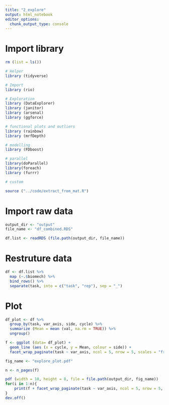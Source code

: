 ```yaml
---
title: "2_explore"
output: html_notebook
editor_options: 
  chunk_output_type: console
---
```

 
# Import library

```r

rm (list = ls())

# Helper
library (tidyverse)

# Import
library (rio)

# Exploration 
library (DataExplorer)
library (janitor)
library (arsenal)
library (ggforce)

# functional plots and outliers
library (rainbow)
library (mrfDepth)

# modelling
library (FDboost)

# parallel
library(doParallel)
library(foreach)
library (furrr)

# custom 

source ("../code/extract_from_mat.R")

```

# Import raw data

```r

output_dir <- "output"
file_name <- "df_combined.RDS"

df.list <- readRDS (file.path(output_dir, file_name))


```

# Restruture data

```r
df <- df.list %>%
  map (~.$biomech) %>%
  bind_rows() %>%
  separate(task, into = c("task", "rep"), sep = "_")

```


# Plot
 
```r

df_plot <- df %>%
  group_by(task, var_axis, side, cycle) %>%
  summarize (Mean = mean (val, na.rm = TRUE)) %>%
  ungroup()

f <- ggplot (data= df_plot) +
  geom_line (aes (x = cycle, y = Mean, colour = side)) +
  facet_wrap_paginate(task ~ var_axis, ncol = 5, nrow = 5, scales = "free", page = 1)

fig_name <- "explore_plot.pdf"

n <- n_pages(f)

pdf (width = 10, height = 8, file = file.path(output_dir, fig_name))
for(i in 1:n){
    print(f + facet_wrap_paginate(task ~ var_axis, ncol = 5, nrow = 5, scales = "free", page = i))
}
dev.off()




```
